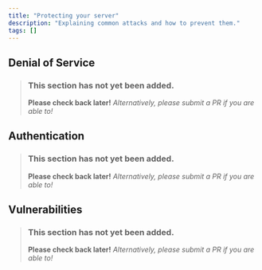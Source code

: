 ```yaml
---
title: "Protecting your server"
description: "Explaining common attacks and how to prevent them."
tags: []
---
```


## Denial of Service
> ### This section has not yet been added.
> **Please check back later!** *Alternatively, please submit a PR if you are able to!*
<v comment="What is ddos, what is dos, what is ddos protection, where do you get it" />

## Authentication
> ### This section has not yet been added.
> **Please check back later!** *Alternatively, please submit a PR if you are able to!*
<v comment="What are ssh keys, why and how to use them, avoiding default passwords, etc." />

## Vulnerabilities
> ### This section has not yet been added.
> **Please check back later!** *Alternatively, please submit a PR if you are able to!*
<v comment="Updating shit, avoiding service and application vulnerabilities. Partial overlap with admin/en/operations-responding. This focuses more on preventing, that focuses more on responding." />